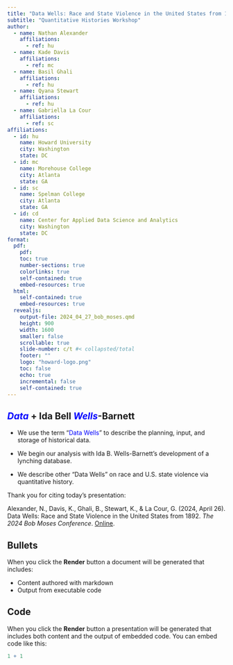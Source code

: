 ```yaml
---
title: "Data Wells: Race and State Violence in the United States from 1892"
subtitle: "Quantitative Histories Workshop"
author:
  - name: Nathan Alexander
    affiliations:
      - ref: hu
  - name: Kade Davis
    affiliations:
      - ref: mc
  - name: Basil Ghali
    affiliations:
      - ref: hu
  - name: Qyana Stewart
    affiliations:
      - ref: hu
  - name: Gabriella La Cour
    affiliations:
      - ref: sc
affiliations:
  - id: hu
    name: Howard University
    city: Washington
    state: DC
  - id: mc
    name: Morehouse College
    city: Atlanta
    state: GA
  - id: sc
    name: Spelman College
    city: Atlanta
    state: GA
  - id: cd
    name: Center for Applied Data Science and Analytics
    city: Washington
    state: DC
format:
  pdf:
    pdf:
    toc: true
    number-sections: true
    colorlinks: true
    self-contained: true
    embed-resources: true 
  html:
    self-contained: true
    embed-resources: true
  revealjs:
    output-file: 2024_04_27_bob_moses.qmd
    height: 900
    width: 1600
    smaller: false
    scrollable: true
    slide-number: c/t #< collapsted/total
    footer: ""
    logo: "howard-logo.png"
    toc: false
    echo: true
    incremental: false
    self-contained: true
---
```


## [*Data*]{style="color:blue;"} + Ida Bell [*Wells*]{style="color:blue;"}-Barnett

  - We use the term "[Data Wells]{style="color:blue;"}" to describe the planning, input, and storage of historical data.
  
  - We begin our analysis with Ida B. Wells-Barnett's development of a lynching database.
  
  - We describe other "Data Wells" on race and U.S. state violence via quantitative history.

Thank you for citing today's presentation:

Alexander, N., Davis, K., Ghali, B., Stewart, K., & La Cour, G. (2024, April 26). Data Wells: Race and State Violence in the United States from 1892. *The 2024 Bob Moses Conference*. [Online](https://www.bobmosesconference.com/){target="blank"}.

## Bullets

When you click the **Render** button a document will be generated that includes:

-   Content authored with markdown
-   Output from executable code

## Code

When you click the **Render** button a presentation will be generated that includes both content and the output of embedded code. You can embed code like this:

```r
1 + 1
```


